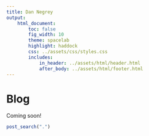 ```yaml
---
title: Dan Negrey
output:
    html_document:
        toc: false
        fig_width: 10
        theme: spacelab
        highlight: haddock
        css: ../assets/css/styles.css
        includes:
            in_header: ../assets/html/header.html
            after_body: ../assets/html/footer.html
---
```


# Blog

Coming soon!

```r
post_search(".")
```

\  

\  

\  
